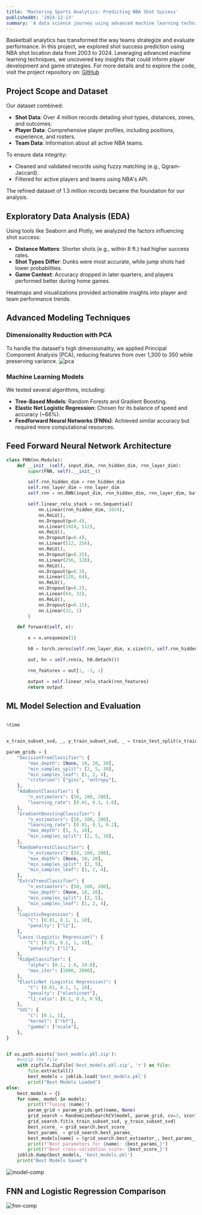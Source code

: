 ```yaml
---
title: 'Mastering Sports Analytics: Predicting NBA Shot Success'
publishedAt: '2024-12-13'
summary: 'A data science journey using advanced machine learning techniques to predict the likelihood of NBA shot success over two decades of data.'
---
```


Basketball analytics has transformed the way teams strategize and evaluate performance. In this project, we explored shot success prediction using NBA shot location data from 2003 to 2024. Leveraging advanced machine learning techniques, we uncovered key insights that could inform player development and game strategies.
For more details and to explore the code, visit the project repository on:
<a href="https://github.com/fan71c/NBA-Project" target="_blank" rel="noopener noreferrer">GitHub</a>
## Project Scope and Dataset

Our dataset combined:
- **Shot Data**: Over 4 million records detailing shot types, distances, zones, and outcomes.
- **Player Data**: Comprehensive player profiles, including positions, experience, and rosters.
- **Team Data**: Information about all active NBA teams.

To ensure data integrity:
- Cleaned and validated records using fuzzy matching (e.g., Qgram-Jaccard).
- Filtered for active players and teams using NBA's API.

The refined dataset of 1.3 million records became the foundation for our analysis.

## Exploratory Data Analysis (EDA)

Using tools like Seaborn and Plotly, we analyzed the factors influencing shot success:
- **Distance Matters**: Shorter shots (e.g., within 8 ft.) had higher success rates.
- **Shot Types Differ**: Dunks were most accurate, while jump shots had lower probabilities.
- **Game Context**: Accuracy dropped in later quarters, and players performed better during home games.

Heatmaps and visualizations provided actionable insights into player and team performance trends.

## Advanced Modeling Techniques

### Dimensionality Reduction with PCA
To handle the dataset's high dimensionality, we applied Principal Component Analysis (PCA), reducing features from over 1,300 to 350 while preserving variance.
![pca](/Projects/NBA/pca.png)
### Machine Learning Models
We tested several algorithms, including:
- **Tree-Based Models**: Random Forests and Gradient Boosting.
- **Elastic Net Logistic Regression**: Chosen for its balance of speed and accuracy (~66%).
- **Feedforward Neural Networks (FNNs)**: Achieved similar accuracy but required more computational resources.

## Feed Forward Neural Network Architecture
```python
class FNN(nn.Module):
    def __init__(self, input_dim, rnn_hidden_dim, rnn_layer_dim):
        super(FNN, self).__init__()

        self.rnn_hidden_dim = rnn_hidden_dim
        self.rnn_layer_dim = rnn_layer_dim
        self.rnn = nn.RNN(input_dim, rnn_hidden_dim, rnn_layer_dim, batch_first=True, nonlinearity='relu')

        self.linear_relu_stack = nn.Sequential(
            nn.Linear(rnn_hidden_dim, 1024),
            nn.ReLU(),
            nn.Dropout(p=0.4),
            nn.Linear(1024, 512),
            nn.ReLU(),
            nn.Dropout(p=0.4),
            nn.Linear(512, 256),
            nn.ReLU(),
            nn.Dropout(p=0.35),
            nn.Linear(256, 128),
            nn.ReLU(),
            nn.Dropout(p=0.3),
            nn.Linear(128, 64),
            nn.ReLU(),
            nn.Dropout(p=0.2),
            nn.Linear(64, 32),
            nn.ReLU(),
            nn.Dropout(p=0.15),
            nn.Linear(32, 1)
        )

    def forward(self, x):

        x = x.unsqueeze(1)

        h0 = torch.zeros(self.rnn_layer_dim, x.size(0), self.rnn_hidden_dim).to(x.device)

        out, hn = self.rnn(x, h0.detach())

        rnn_features = out[:, -1, :]

        output = self.linear_relu_stack(rnn_features)
        return output
```
## ML Model Selection and Evaluation
```python

%time


x_train_subset_svd, _, y_train_subset_svd, _ = train_test_split(x_train_svd, y_train, train_size=subset_size, random_state=42,shuffle=True)

param_grids = {
    "DecisionTreeClassifier": {
        "max_depth": [None, 10, 20, 30],
        "min_samples_split": [2, 5, 10],
        "min_samples_leaf": [1, 2, 4],
        "criterion": ["gini", "entropy"],
    },
    "AdaBoostClassifier": {
        "n_estimators": [50, 100, 200],
        "learning_rate": [0.01, 0.1, 1.0],
    },
    "GradientBoostingClassifier": {
        "n_estimators": [50, 100, 200],
        "learning_rate": [0.01, 0.1, 0.2],
        "max_depth": [3, 5, 10],
        "min_samples_split": [2, 5, 10],
    },
    "RandomForestClassifier": {
        "n_estimators": [50, 100, 200],
        "max_depth": [None, 10, 20],
        "min_samples_split": [2, 5],
        "min_samples_leaf": [1, 2, 4],
    },
    "ExtraTreesClassifier": {
        "n_estimators": [50, 100, 200],
        "max_depth": [None, 10, 20],
        "min_samples_split": [2, 5],
        "min_samples_leaf": [1, 2, 4],
    },
    "LogisticRegression": {
        "C": [0.01, 0.1, 1, 10],
        "penalty": ["l2"],
    },
    "Lasso (Logistic Regression)": {
        "C": [0.01, 0.1, 1, 10],
        "penalty": ["l1"],
    },
    "RidgeClassifier": {
        "alpha": [0.1, 1.0, 10.0],
        "max_iter": [1000, 2000],
    },
    "ElasticNet (Logistic Regression)": {
        "C": [0.01, 0.1, 1, 10],
        "penalty": ["elasticnet"],
        "l1_ratio": [0.1, 0.5, 0.9],
    },
    "SVC": {
        "C": [0.1, 1],
        "kernel": ["rbf"],
        "gamma": ["scale"],
    },
}


if os.path.exists('best_models.pkl.zip'):
    #unzip the file
    with zipfile.ZipFile('best_models.pkl.zip', 'r') as file:
        file.extractall()
        best_models = joblib.load('best_models.pkl')
        print("Best Models Loaded")
else:
    best_models = {}
    for name, model in models:
        print(f"Tuning {name}")
        param_grid = param_grids.get(name, None)
        grid_search = RandomizedSearchCV(model, param_grid, cv=3, scoring=scoring, n_jobs=-1, verbose=1, n_iter=10)
        grid_search.fit(x_train_subset_svd, y_train_subset_svd)
        best_score_ = grid_search.best_score_
        best_params_ = grid_search.best_params_
        best_models[name] = (grid_search.best_estimator_, best_params_, best_score_)
        print(f"Best parameters for {name}: {best_params_}")
        print(f"Best cross-validation score: {best_score_}")
    joblib.dump(best_models, 'best_models.pkl')
    print("Best Models Saved")
```
![model-comp](/Projects/NBA/model-comp.png)

## FNN and Logistic Regression Comparison
![fnn-comp](/Projects/NBA/fnn.png)